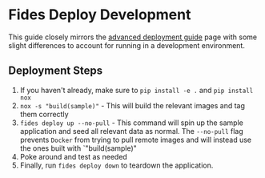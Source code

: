 # Fides Deploy Development

This guide closely mirrors the [advanced deployment guide](/dev-docs/get-started/advanced) page with some slight differences to account for running in a development environment.

## Deployment Steps

1. If you haven't already, make sure to `pip install -e .` and `pip install nox`
1. `nox -s "build(sample)"` - This will build the relevant images and tag them correctly
1. `fides deploy up --no-pull` - This command will spin up the sample application and seed all relevant data as normal. The `--no-pull` flag prevents `Docker` from trying to pull remote images and will instead use the ones built with `"build(sample)"
1. Poke around and test as needed
1. Finally, run `fides deploy down` to teardown the application.
